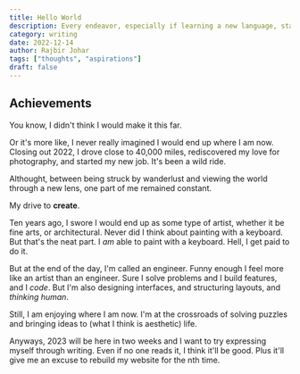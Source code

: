 ```yaml
---
title: Hello World
description: Every endeavor, especially if learning a new language, starts off with Hello World. Here are my thoughts on what where I've come from and what I want to accomplish in 2023.
category: writing
date: 2022-12-14
author: Rajbir Johar
tags: ["thoughts", "aspirations"]
draft: false
---
```


## Achievements

You know, I didn't think I would make it this far.

Or it's more like, I never really imagined I would end up where I am now. Closing out 2022,
I drove close to 40,000 miles, rediscovered my love for photography, and started my new job.
It's been a wild ride.

Althought, between being struck by wanderlust and viewing the world through a new lens, one part of me
remained constant.

My drive to **create**.

Ten years ago, I swore I would end up as some type of artist,
whether it be fine arts, or architectural. Never did I think about painting with a keyboard. But that's
the neat part. I _am_ able to paint with a keyboard. Hell, I get paid to do it.

But at the end of the day, I'm called an engineer. Funny enough I feel more like an artist than an
engineer. Sure I solve problems and I build features, and I _code_. But I'm also designing interfaces,
and structuring layouts, and _thinking human_.

Still, I am enjoying where I am now. I'm at the crossroads of solving puzzles and bringing ideas to
(what I think is aesthetic) life.

Anyways, 2023 will be here in two weeks and I want to try expressing myself through writing. Even if no one
reads it, I think it'll be good. Plus it'll give me an excuse to rebuild my website for the nth time.
